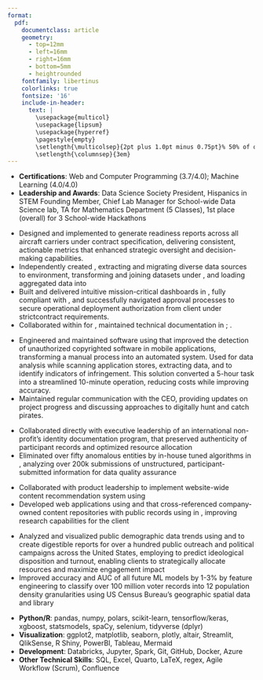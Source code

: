 ```yaml
---
format: 
  pdf: 
    documentclass: article
    geometry:
      - top=12mm
      - left=16mm
      - right=16mm
      - bottom=5mm
      - heightrounded
    fontfamily: libertinus
    colorlinks: true
    fontsize: '16'
    include-in-header: 
      text: |
        \usepackage{multicol}
        \usepackage{lipsum}
        \usepackage{hyperref}
        \pagestyle{empty}
        \setlength{\multicolsep}{2pt plus 1.0pt minus 0.75pt}% 50% of original values
        \setlength{\columnsep}{3em}
---
```

<!-- TITLE -->
\begin{center}
{\fontsize{35}{50}\selectfont \textbf{Alan J Averett}}
\end{center}

<!-- CONTACT INFO -->
\begin{center} 832.856.4666 | ajaverett0@gmail.com | linkedin.com/in/ajaverett | ajaverett.github.io
\end{center}
\vspace{12pt}

<!-- EDUCATION: 1ST BULLET -->
\begin{large}
  {\bf EDUCATION}
  \vspace{3pt}
  \hrule
  \begin{multicols}{2}
    \begin{flushleft}{\bf Brigham Young University- Idaho}\end{flushleft}
    \begin{flushright}Rexburg, ID\end{flushright}
  \end{multicols}
  \vspace{-0.17cm}
  \begin{multicols}{2}
    \begin{flushleft}B.Sc. Data Science, Statistics; \textit{Major GPA: 3.8/4.0} \end{flushleft}
    \begin{flushright} Apr 2020 - Dec 2023\end{flushright}
  \end{multicols}
  \vspace{-0.25cm}
\end{large}
 * **Certifications**: Web and Computer Programming (3.7/4.0); Machine Learning (4.0/4.0)
 * **Leadership and Awards**: Data Science Society President, Hispanics in STEM Founding Member, Chief Lab Manager for School-wide Data Science lab, TA for Mathematics Department (5 Classes), 1st place (overall) for 3 School-wide Hackathons

\vspace{7pt}

\begin{large}{\bf EXPERIENCE}
\vspace{3pt}
\hrule
  \begin{multicols}{2}
    \begin{flushleft}{\bf \href{https://www.boozallen.com/}{Booz Allen Hamilton}}\end{flushleft}
    \begin{flushright}Norfolk, VA\end{flushright}
  \end{multicols}
  \vspace{-0.17cm}
  \begin{multicols}{2}
    \begin{flushleft}\text{Senior Consultant, Data Scientist}\end
    {flushleft}\begin{flushright}Apr 2024 - Present\end
    {flushright}
  \end{multicols}
\end{large}
\vspace{-0.16cm}

- Designed and implemented \textbf{\textit{automated workflows}} to generate readiness reports across all aircraft carriers under contract specification, delivering consistent, actionable metrics that enhanced strategic oversight and decision-making capabilities.
- Independently created \textbf{\textit{end-to-end data pipelines}}, extracting and migrating diverse data sources to \textbf{\textit{Databricks}} environment, transforming and joining datasets under \textbf{\textit{medallion architecture}}, and loading aggregated data into \textbf{\textit{Qlik Sense}}
- Built and delivered intuitive mission-critical dashboards in \textbf{\textit{QlikSense}}, fully compliant with \textbf{\textit{QPAS}}, and successfully navigated approval processes to secure operational deployment authorization from client under strictcontract requirements.
- Collaborated within \textbf{\textit{Agile}} for \textbf{\textit{CI/CD}}, maintained technical documentation in \textbf{\textit{Confluence}}; \textbf{\textit{Active Secret Clearance}}.

\vspace{7pt}

\begin{large}
  \begin{multicols}{2}
    \begin{flushleft}{\bf \href{https://www.corecodec.com/}{Corecodec}}\end{flushleft}
    \begin{flushright}San Antonio, TX\end{flushright}
  \end{multicols}
  \vspace{-0.17cm}
  \begin{multicols}{2}
    \begin{flushleft}\text{Software Developer}\end{flushleft}
    \begin{flushright}Dec 2023 - Apr 2024\end{flushright}
  \end{multicols}
\end{large}
\vspace{-0.16cm}

- Engineered and maintained software using \textbf{\textit{Python and Selenium}} that improved the detection of unauthorized copyrighted software in mobile applications, transforming a manual process into an automated system. Used \textbf{\textit{Pandas}} for data analysis while scanning application stores, extracting data, and \textbf{\textit{automating reports}} to identify indicators of infringement. This solution converted a 5-hour task into a streamlined 10-minute operation, reducing costs while improving accuracy.
- Maintained regular communication with the CEO, providing updates on project progress and discussing approaches to digitally hunt and catch pirates.



\vspace{7pt}

\begin{large}
  \begin{multicols}{2}
    \begin{flushleft}{\bf \href{https://www.idahoecenter.org/}{Idaho Entrepreneur Center}}\end{flushleft}
    \begin{flushright}Rexburg, ID\end{flushright}
  \end{multicols}
  \vspace{-0.17cm}
  \begin{multicols}{2}
    \begin{flushleft}\text{Data Consultant; \textit{Contract}}\end
    {flushleft}\begin{flushright}Sep 2023 - Dec 2023\end
    {flushright}
  \end{multicols}
\end{large}
\vspace{-0.16cm}

 - Collaborated directly with executive leadership of an international non-profit's identity documentation program, \textbf{\textit{implementing data integrity solutions}} that preserved authenticity of participant records and optimized resource allocation
 - Eliminated over fifty anomalous entities by \textbf{\textit{developing and automating}} in-house tuned \textbf{\textit{anomaly detection}} algorithms in \textbf{\textit{Python}}, analyzing over 200k submissions of unstructured, participant-submitted information for data quality assurance

\begin{large}
  \begin{multicols}{2}
    \begin{flushleft}\text{Data Analyst; \textit{Contract}}\end
    {flushleft}\begin{flushright}May 2023 - Sep 2023\end
    {flushright}
  \end{multicols}
\end{large}
\vspace{-0.16cm}

 - Collaborated with product leadership to implement website-wide content recommendation system using \textbf{\textit{topic modeling}}
 - Developed web applications using \textbf{\textit{Plotly}} and \textbf{\textit{Streamlit}} that cross-referenced company-owned content repositories with public records using \textbf{\textit{text vectorization methods}} in \textbf{\textit{Python}}, improving research capabilities for the client 
 
\vspace{7pt}

\begin{large}
  \begin{multicols}{2}
    \begin{flushleft}{\bf \href{https://pulsedecisionscience.com/}{Pulse Decision Science}}\end{flushleft}
    \begin{flushright}SE Washington, DC\end{flushright}
  \end{multicols}
  \vspace{-0.17cm}
  \begin{multicols}{2}
    \begin{flushleft}\text{Machine Learning Intern}\end{flushleft}
    \begin{flushright}Jul 2022 - Nov 2022\end{flushright}
  \end{multicols}
\end{large}
\vspace{-0.16cm}
- Analyzed and visualized public demographic data trends using \textbf{\textit{SQL}} and \textbf{\textit{R’s tidyverse}} to create digestible reports for over a hundred public outreach and political campaigns across the United States, employing \textbf{\textit{machine learning models}} to predict ideological disposition and turnout, enabling clients to strategically allocate resources and maximize engagement impact
- Improved accuracy and AUC of all future ML models by 1-3% by feature engineering \textbf{\textit{GIS data}} to classify over 100 million voter records into 12 population density granularities using US Census Bureau's geographic spatial data and \textbf{\textit{R’s sf}} library 

\vspace{7pt}


<!-- SKILLS -->
\begin{large}{\bf SKILLS}
  \vspace{3pt}
  \hrule
\end{large}
\vspace{-0.16cm}
\vspace{6pt}
* **Python/R**: pandas, numpy, polars, scikit-learn, tensorflow/keras, xgboost, statsmodels, spaCy, selenium, tidyverse (dplyr)
\vspace{2pt}
* **Visualization**: ggplot2, matplotlib, seaborn, plotly, altair, Streamlit, QlikSense, R Shiny, PowerBI, Tableau, Mermaid
\vspace{2pt}
* **Development**: Databricks, Jupyter, Spark, Git, GitHub, Docker, Azure
\vspace{2pt}
* **Other Technical Skills**: SQL, Excel, Quarto, LaTeX, regex, Agile Workflow (Scrum), Confluence
\vspace{2pt}